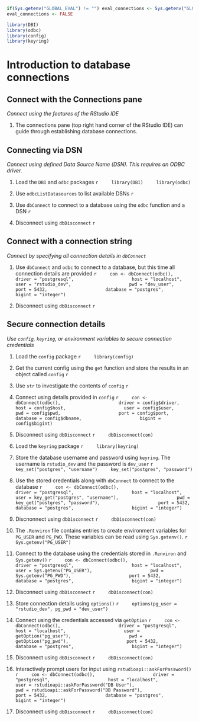 ```r
if(Sys.getenv("GLOBAL_EVAL") != "") eval_connections <- Sys.getenv("GLOBAL_EVAL")
eval_connections <- FALSE
```

```r
library(DBI)
library(odbc)
library(config)
library(keyring)
```

# Introduction to database connections

## Connect with the Connections pane
*Connect using the features of the RStudio IDE*

1. The connections pane (top right hand corner of the RStudio IDE) can guide through establishing database connections.

## Connecting via DSN
*Connect using defined Data Source Name (DSN). This requires an ODBC driver.*

1. Load the `DBI` and `odbc` packages
    ```r
    library(DBI)
    library(odbc)
    ```

2. Use `odbcListDatasources` to list available DSNs
    ```r
    
    ```
    
3. Use `dbConnect` to connect to a database using the `odbc` function and a DSN
    ```r
    
    ```
    
4. Disconnect using `dbDisconnect`
    ```r
    
    ```

## Connect with a connection string
*Connect by specifying all connection details in `dbConnect`*

1. Use `dbConnect` and `odbc` to connect to a database, but this time all connection details are provided
    ```r
    con <- dbConnect(odbc(),
                     driver = "postgresql",
                     host = "localhost",
                     user = "rstudio_dev",
                     pwd = "dev_user",
                     port = 5432,
                     database = "postgres",
                     bigint = "integer")
    ```
    
2. Disconnect using `dbDisconnect`
    ```r
    
    ```
    
## Secure connection details
*Use `config`, `keyring`, or environment variables to secure connection credentials*

1. Load the `config` package
    ```r
    library(config)
    ```
    
2. Get the current config using the `get` function and store the results in an object called `config`
    ```r
    
    ```

3. Use `str` to investigate the contents of `config`
    ```r
    
    ```

4. Connect using details provided in `config`
    ```r
    con <- dbConnect(odbc(),
                     driver = config$driver,
                     host = config$host,
                     user = config$user,
                     pwd = config$pwd,
                     port = config$port,
                     database = config$dbname,
                     bigint = config$bigint)
    ```
    
5. Disconnect using `dbDisconnect`
    ```r
    dbDisconnect(con)
    ```
    
6. Load the `keyring` package
    ```r
    library(keyring)
    ```

7. Store the database username and password using `keyring`. The username is `rstudio_dev` and the password is `dev_user`
    ```r
    key_set("postgres", "username")
    key_set("postgres", "password")
    ```
    
8. Use the stored credentials along with `dbConnect` to connect to the database
    ```r
    con <- dbConnect(odbc(),
                     driver = "postgresql",
                     host = "localhost",
                     user = key_get("postgres", "username"),
                     pwd = key_get("postgres", "password"),
                     port = 5432,
                     database = "postgres",
                     bigint = "integer")
    ```

9. Discnonnect using `dbDisconnect`
    ```r
    dbDisconnect(con)
    ```

10. The `.Renviron` file contains entries to create environment variables for `PG_USER` and `PG_PWD`. These variables can be read using `Sys.getenv()`.
    ```r
    Sys.getenv("PG_USER")
    ```

11. Connect to the database using the credentials stored in `.Renviron` and `Sys.getenv()`
    ```r
    con <- dbConnect(odbc(),
                     driver = "postgresql",
                     host = "localhost",
                     user = Sys.getenv("PG_USER"),
                     pwd = Sys.getenv("PG_PWD"),
                     port = 5432,
                     database = "postgres",
                     bigint = "integer")
    ```
    
12. Disconnect using `dbDisconnect`
    ```r
    dbDisconnect(con)
    ```

13. Store connection details using `options()`
    ```r
    options(pg_user = "rstudio_dev", pg_pwd = "dev_user")
    ```

14. Connect using the credentials accessed via `getOption`
    ```r
    con <- dbConnect(odbc(),
                     driver = "postgresql",
                     host = "localhost",
                     user = getOption("pg_user"),
                     pwd = getOption("pg_pwd"),
                     port = 5432,
                     database = "postgres",
                     bigint = "integer")
    ```
    
15. Disconnect using `dbDisconnect`
    ```r
    dbDisconnect(con)
    ```

16. Interactively prompt users for input using `rstudioapi::askForPassword()`
    ```r
    con <- dbConnect(odbc(),
                     driver = "postgresql",
                     host = "localhost",
                     user = rstudioapi::askForPassword("DB User"),
                     pwd = rstudioapi::askForPassword("DB Password"),
                     port = 5432,
                     database = "postgres",
                     bigint = "integer")
    ```

17. Disconnect using `dbDisconnect`
    ```r
    dbDisconnect(con)
    ```

